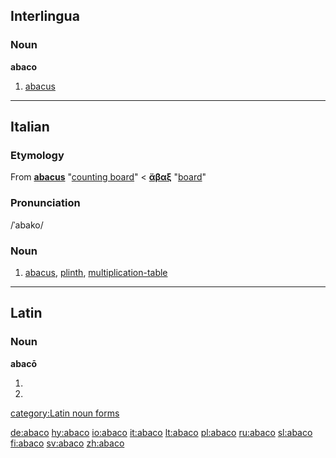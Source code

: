 ==Interlingua==
===Noun===
'''abaco'''

# [[abacus]]

----

==Italian==
===Etymology===
From {{L.|it}} '''[[abacus#Latin|abacus]]''' "[[counting board]]" < {{AGr.|it}} '''[[ἄβαξ]]''' {{italbrac|abax}} "[[board]]"

===Pronunciation===
/ˈabako/

===Noun===
{{it-noun|abac|m|o|hi}}

# [[abacus]], [[plinth]], [[multiplication-table]]

----

==Latin==
===Noun===
'''abacō''' {{m}}
# {{inflection of|abacus#Latin|abacus|dat|s}}
# {{inflection of|abacus#Latin|abacus|abl|s}}

[[category:Latin noun forms]]

[[de:abaco]]
[[hy:abaco]]
[[io:abaco]]
[[it:abaco]]
[[lt:abaco]]
[[pl:abaco]]
[[ru:abaco]]
[[sl:abaco]]
[[fi:abaco]]
[[sv:abaco]]
[[zh:abaco]]